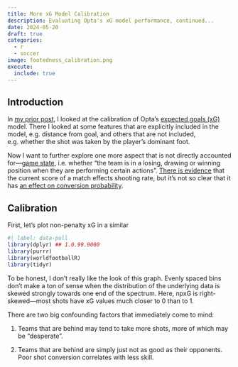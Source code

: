 ```yaml
---
title: More xG Model Calibration
description: Evaluating Opta's xG model performance, continued...
date: 2024-05-20
draft: true
categories:
  - r
  - soccer
image: footedness_calibration.png
execute: 
  include: true
---
```


## Introduction

In [my prior post](/posts/opta-xg-model-calibration/), I looked at the calibration of Opta's [expected goals (xG)](https://theanalyst.com/na/2021/07/what-are-expected-goals-xg/) model. There I looked at some features that are explicitly included in the model, e.g. distance from goal, and others that are not included, e.g. whether the shot was taken by the player's dominant foot.

Now I want to further explore one more aspect that is not directly accounted for---[game state](https://theathletic.com/2730755/2021/07/28/the-athletics-football-analytics-glossary-explaining-xg-ppda-field-tilt-and-how-to-use-them/), i.e. whether "the team is in a losing, drawing or winning position when they are performing certain actions". [There is evidence](https://twitter.com/Torvaney/status/1623316194936725506) that the current score of a match effects shooting rate, but it's not so clear that it has [an effect on conversion probability](https://kwiatkowski.io/rethinking-shots).

## Calibration

First, let's plot non-penalty xG in a similar

```r
#| label: data-pull
library(dplyr) ## 1.0.99.9000
library(purrr)
library(worldfootballR)
library(tidyr)
```

To be honest, I don't really like the look of this graph. Evenly spaced bins don't make a ton of sense when the distribution of the underlying data is skewed strongly towards one end of the spectrum. Here, npxG is right-skewed---most shots have xG values much closer to 0 than to 1.

There are two big confounding factors that immediately come to mind:

1.  Teams that are behind may tend to take more shots, more of which may be "desperate".

2.  Teams that are behind are simply just not as good as their opponents. Poor shot conversion correlates with less skill.
